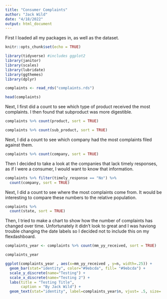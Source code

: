 ```yaml
---
title: "Consumer Complaints"
author: "Jack Wild"
date: "4/18/2022"
output: html_document
---
```

First I loaded all my packages in, as well as the dataset. 
```r
knitr::opts_chunk$set(echo = TRUE)

library(tidyverse) #includes ggplot2
library(janitor) 
library(scales)
library(lubridate)
library(ggthemes)
library(dplyr)

complaints <- read_rds("complaints.rds")

head(complaints)

```

Next, I first did a count to see which type of product received the most complaints. I then found that subproduct was more digestible. 

```r

complaints %>% count(product, sort = TRUE)

complaints %>% count(sub_product, sort = TRUE)

```

Next, I did a count to see which company had the most complaints filed against them. 

```r

complaints %>% count(company, sort = TRUE)

```
Then I decided to take a look at the companies that lack timely responses, as if I were a consumer, I would want to know that information. 

```r

complaints %>% filter(timely_response == "No") %>% 
  count(company, sort = TRUE)

```
Next, I did a count to see where the most complaints come from. It would be interesting to compare these numbers to the relative population. 

```r

complaints %>% 
  count(state, sort = TRUE)

```

Then, I tried to make a chart to show how the number of complaints has changed over time. Unfortunately it didn't look to great and I was haviong trouble changing the date labels so I decided not to include this on my flexdashboard. 

```r

complaints_year <- complaints %>% count(mm_yy_received, sort = TRUE)

complaints_year

ggplot(complaints_year , aes(x=mm_yy_received , y=n, width=.25)) +
  geom_bar(stat="identity", color="#9ebcda", fill= "#9ebcda") +
  scale_y_discrete(name="Testing") +
  scale_x_discrete(name="Testing 2") +
  labs(title = "Testing Title", 
       caption = "By Jack Wild") +
  geom_text(stat="identity", label=complaints_year$n, vjust= .5, size=.5)

```
